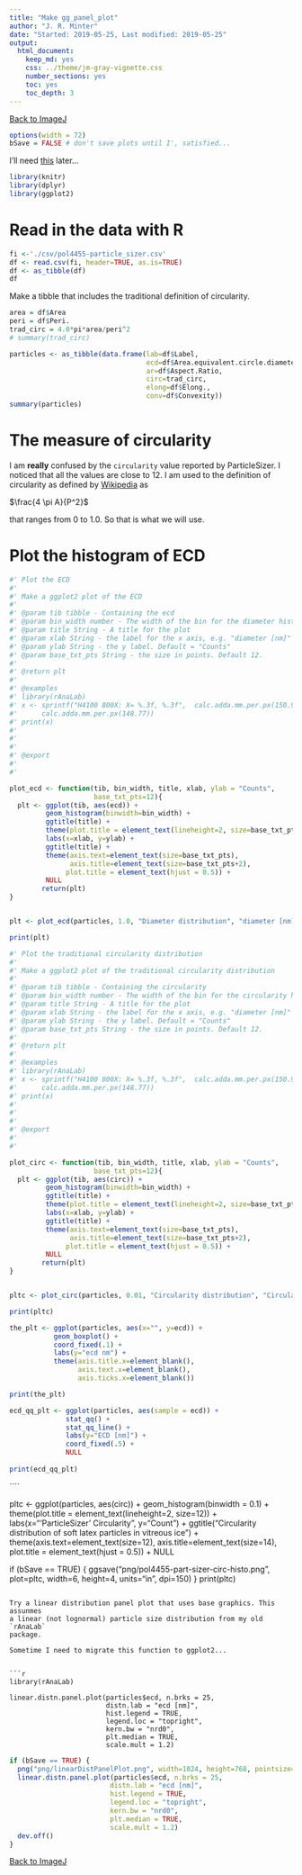```yaml
---
title: "Make gg_panel_plot"
author: "J. R. Minter"
date: "Started: 2019-05-25, Last modified: 2019-05-25"
output:
  html_document:
    keep_md: yes
    css: ../theme/jm-gray-vignette.css
    number_sections: yes
    toc: yes
    toc_depth: 3
---
```


[Back to ImageJ](ImageJ.html)


```r
options(width = 72)
bSave = FALSE # don't save plots until I', satisfied...
```

I'll need
[this](https://cran.r-project.org/web/packages/egg/vignettes/Ecosystem.html)
later...

```r
library(knitr)
library(dplyr)
library(ggplot2)
```

# Read in the data with R

```r
fi <-'./csv/pol4455-particle_sizer.csv'
df <- read.csv(fi, header=TRUE, as.is=TRUE)
df <- as_tibble(df)
df
```

Make a tibble that includes the traditional definition of circularity.

```r
area = df$Area
peri = df$Peri.
trad_circ = 4.0*pi*area/peri^2
# summary(trad_circ)

particles <- as_tibble(data.frame(lab=df$Label,
                                  ecd=df$Area.equivalent.circle.diameter,
                                  ar=df$Aspect.Ratio,
                                  circ=trad_circ,
                                  elong=df$Elong.,
                                  conv=df$Convexity))
summary(particles)
```
# The measure of circularity

I am **really** confused by the `circularity` value reported by ParticleSizer.
I noticed that all the values are close to 12. I am used to the definition of
circularity as defined by [Wikipedia](https://en.wikipedia.org/wiki/Shape_factor_(image_analysis_and_microscopy)#Circularity)
as

$\frac{4  \pi A}{P^2}$

that ranges from 0 to 1.0. So that is what we will use.

# Plot the histogram of ECD

```r

#' Plot the ECD
#'
#' Make a ggplot2 plot of the ECD
#'
#' @param tib tibble - Containing the ecd
#' @param bin_width number - The width of the bin for the diameter histogram
#' @param title String - A title for the plot
#' @param xlab String - the label for the x axis, e.g. "diameter [nm]"
#' @param ylab String - the y label. Default = "Counts"
#' @param base_txt_pts String - the size in points. Default 12.
#'
#' @return plt
#'
#' @examples
#' library(rAnaLab)
#' x <- sprintf("H4100 800X: X= %.3f, %.3f",  calc.adda.mm.per.px(150.92),
#'      calc.adda.mm.per.px(148.77))
#' print(x)
#'
#'
#'
#' @export
#'
#'

plot_ecd <- function(tib, bin_width, title, xlab, ylab = "Counts",
                     base_txt_pts=12){
  plt <- ggplot(tib, aes(ecd)) +
         geom_histogram(binwidth=bin_width) +
         ggtitle(title) +
         theme(plot.title = element_text(lineheight=2, size=base_txt_pts+2)) +
         labs(x=xlab, y=ylab) +
         ggtitle(title) +
         theme(axis.text=element_text(size=base_txt_pts),
               axis.title=element_text(size=base_txt_pts+2),
              plot.title = element_text(hjust = 0.5)) +
         NULL
        return(plt)
}


plt <- plot_ecd(particles, 1.0, "Diameter distribution", "diameter [nm]", "Counts")

print(plt)
```

```r

#' Plot the traditional circularity distribution
#'
#' Make a ggplot2 plot of the traditional circularity distribution
#'
#' @param tib tibble - Containing the circularity
#' @param bin_width number - The width of the bin for the circularity histogram
#' @param title String - A title for the plot
#' @param xlab String - the label for the x axis, e.g. "diameter [nm]"
#' @param ylab String - the y label. Default = "Counts"
#' @param base_txt_pts String - the size in points. Default 12.
#'
#' @return plt
#'
#' @examples
#' library(rAnaLab)
#' x <- sprintf("H4100 800X: X= %.3f, %.3f",  calc.adda.mm.per.px(150.92),
#'      calc.adda.mm.per.px(148.77))
#' print(x)
#'
#'
#'
#' @export
#'
#'

plot_circ <- function(tib, bin_width, title, xlab, ylab = "Counts",
                     base_txt_pts=12){
  plt <- ggplot(tib, aes(circ)) +
         geom_histogram(binwidth=bin_width) +
         ggtitle(title) +
         theme(plot.title = element_text(lineheight=2, size=base_txt_pts+2)) +
         labs(x=xlab, y=ylab) +
         ggtitle(title) +
         theme(axis.text=element_text(size=base_txt_pts),
               axis.title=element_text(size=base_txt_pts+2),
              plot.title = element_text(hjust = 0.5)) +
         NULL
        return(plt)
}


pltc <- plot_circ(particles, 0.01, "Circularity distribution", "Circularity", "Counts")

print(pltc)

```


```r

the_plt <- ggplot(particles, aes(x="", y=ecd)) + 
           geom_boxplot() +
           coord_fixed(.1) +
           labs(y="ecd nm") +
           theme(axis.title.x=element_blank(),
                 axis.text.x=element_blank(),
                 axis.ticks.x=element_blank())

print(the_plt)
```


```r
ecd_qq_plt <- ggplot(particles, aes(sample = ecd)) +
              stat_qq() +
              stat_qq_line() +
              labs(y="ECD [nm]") +
              coord_fixed(.5) +
              NULL
         
print(ecd_qq_plt)
```





````


pltc <- ggplot(particles, aes(circ)) +
        geom_histogram(binwidth = 0.1) +
        theme(plot.title = element_text(lineheight=2, size=12)) +
        labs(x="'ParticleSizer' Circularity", y="Count") +
        ggtitle("Circularity distribution of soft latex particles in vitreous ice") +
        theme(axis.text=element_text(size=12), axis.title=element_text(size=14),
              plot.title = element_text(hjust = 0.5)) +
        NULL

if (bSave == TRUE) {
  ggsave("png/pol4455-part-sizer-circ-histo.png", plot=pltc,
         width=6, height=4, units="in", dpi=150)
}
print(pltc)

```

Try a linear distribution panel plot that uses base graphics. This assunmes
a linear (not lognormal) particle size distribution from my old `rAnaLab`
package.

Sometime I need to migrate this function to ggplot2...


```r
library(rAnaLab)

linear.distn.panel.plot(particles$ecd, n.brks = 25,
                        distn.lab = "ecd [nm]",
                        hist.legend = TRUE,
                        legend.loc = "topright",
                        kern.bw = "nrd0",
                        plt.median = TRUE,
                        scale.mult = 1.2)

```
```r
if (bSave == TRUE) {
  png("png/linearDistPanelPlot.png", width=1024, height=768, pointsize=24)
  linear.distn.panel.plot(particles$ecd, n.brks = 25,
                         distn.lab = "ecd [nm]",
                         hist.legend = TRUE,
                         legend.loc = "topright",
                         kern.bw = "nrd0",
                         plt.median = TRUE,
                         scale.mult = 1.2)
  dev.off()
}

```

[Back to ImageJ](ImageJ.html)
